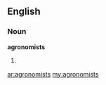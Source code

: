 ==English==

===Noun===
'''agronomists'''

# {{plural of|agronomist}}

[[ar:agronomists]]
[[my:agronomists]]